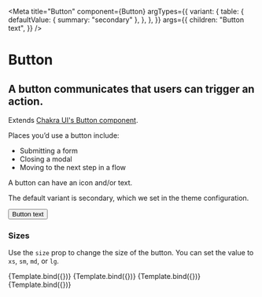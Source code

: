 
<Meta
  title="Button"
  component={Button}
  argTypes={{
    variant: {
      table: {
        defaultValue: { summary: "secondary" },
      },
    },
  }}
  args={{
    children: "Button text",
  }}
/>


# Button

## A button communicates that users can trigger an action.

Extends [Chakra UI's Button component](https://chakra-ui.com/docs/form/button).

Places you’d use a button include:

- Submitting a form
- Closing a modal
- Moving to the next step in a flow

A button can have an icon and/or text.

The default variant is secondary, which we set in the theme configuration.

<Canvas>
  <Story name="basic">
    <Button>Button text</Button>
  </Story>
</Canvas>

<ArgsTable story="basic" />

### Sizes

Use the `size` prop to change the size of the button. You can set the value to
`xs`, `sm`, `md`, or `lg`.

<Canvas>
  <Story name="sizes · xs" args={{ size: "xs" }}>
    {Template.bind({})}
  </Story>
  <Story name="sizes · sm" args={{ size: "sm" }}>
    {Template.bind({})}
  </Story>
  <Story name="sizes · md" args={{ size: "md" }}>
    {Template.bind({})}
  </Story>
  <Story name="sizes · lg" args={{ size: "lg" }}>
    {Template.bind({})}
  </Story>
</Canvas>
